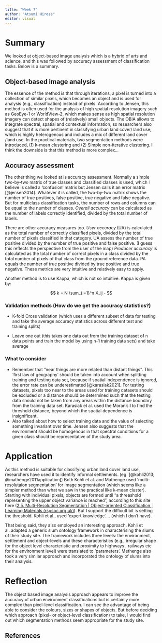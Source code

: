 ```yaml
---
title: "Week 7"
author: "Atsumi Hirose"
editor: visual
---
```


# Summary

We looked at object-based image analysis which is a hybrid of arts and science, and this was followed by accuracy assessment of classification tasks. Below is a summary.

## Object-based image analysis

The essence of the method is that through iterations, a pixel is turned into a collection of similar pixels, which becomes an object and is used for analysis (e.g., classification) instead of pixels. According to Jensen, this method is often used for the analysis of high spatial resolution imagery such as GeoEye-1 or WorldView-2, which makes sense as high spatial resolution imagery can detect shapes of (relatively) small objects. The OBIA allows to integrate spectral, spatial and contextual information, so researchers also suggest that it is more pertinent in classifying urban land cover/ land use, which is highly heterogenous and includes a mix of different land cover /land use. In the practical materials, two segmentation methods were introduced, (1) k-mean clustering and (2) Simple non-iterative clustering. I think the downside is that this method is more complex...

## Accuracy assessment

The other thing we looked at is accuracy assessment. Normally a simple two-by-two matrix of true classes and classified classes is used, which I believe is called a 'confusion' matrix but Jensen calls it an error matrix [@jensen2014]. Whatever it is called, the two-by-two matrix shows the number of true positives, false positive, true negative and false negative. But for multiclass classification tasks, the number of rows and columns can be equal to the number of classes. *Overall accuracy* can be calculated as the number of labels correctly identified, divided by the total number of labels.

There are other accuracy measures too. *User accuracy* (UA) is calculated as the total number of correctly classified pixels, divided by the total number of pixels classified in that category. UA assess the number of true positive divided by the number of true positive and false positive. (I guess this reflects the perspective from the user of the map) *Producer accuracy* is calculated as the total number of correct pixels in a class divided by the total number of pixels of that class from the ground reference data. PA equals the number of true positive divided by true positive and true negative. These metrics are very intuitive and relatively easy to apply.

Another method is to use Kappa, which is not so intuitive. Kappa is given by:

$$
 k = N \sum_{i=1}^n X_ij -
$$

### Validation methods (How do we get the accuracy statistics?)

-   K-fold Cross validation (which uses a different subset of data for testing and take the average accuracy statistics across different test and training splits)

-   Leave one out (this takes one data out from the training dataset of n data points and train the model by using n-1 training data sets) and take average

### What to consider

-   Remember that "near things are more related than distant things". This 'first law of geography' should be taken into account when splitting training and testing data set, because if spatial independence is ignored, the error rate can be underestimated [@karasiak2021]. For testing datasets, pixels too near to the areas used for training datasets should be excluded or a distance should be determined such that the testing data should not be taken from any areas within the distance boundary from the training data set. Karasiak et al. used the Moran's I to find the threshold distance, beyond which the spatial dependence is insignificant.
-   Also talked about how to select training data and the value of selecting something invariant over time. Jensen also suggests that the environment should be homogenous in that spectral conditions for a given class should be representative of the study area.

# Application

As this method is suitable for classifying urban land cover land use, researchers have used it to identify informal settlements. (eg. [@kohli2013; @mathenge2011application]) Both Kohli et al. and Mathenge used 'multi-resolutaion segmentation' for image segmentation (which seems like a simpler method than what we saw in the practical like k-mean cluster). Starting with individual pixels, objects are formed until "a threashold representing the upper object variance is reached", according to this site here ([2.5. Multi-Resolution Segmentation \| Object-oriented Classification \| Learning Materials (rspsoc.org.uk)](https://learningzone.rspsoc.org.uk/index.php/Learning-Materials/Object-oriented-Classification/2.5.-Multi-Resolution-Segmentation)). But I support the difficult bit is setting the threshold. Kohli et al., used 'expert knowledge'.... (which I don't have).

That being said, they also employed an interesting approach. Kohli et al. adapted a generic slum ontology framework in characterising the slums of their study site. The framework includes three levels: the environment, settlement and object-levels and these characteristics (e.g., irregular shape for the object level characteristic and proximity to highways , railways etc for the environment level) were translated to 'parameters'. Methenge also took a very similar approach and incorporated the ontology of slums into their analysis.

# Reflection

The object based image analysis approach appears to improve the accuracy of urban environment classifications but is certainly more complex than pixel-level classification. I can see the advantage of being able to consider the colours, sizes or shapes of objects. But before deciding which approach (pixel- or object-level classification) to take, I would find out which segmentation methods seem appropriate for the study site.

## References
